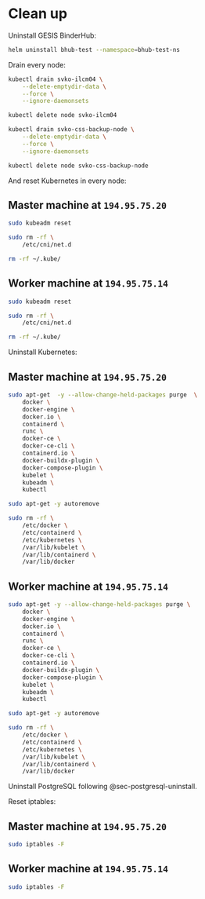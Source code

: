 # Clean up

Uninstall GESIS BinderHub:

```bash
helm uninstall bhub-test --namespace=bhub-test-ns
```

Drain every node:

```bash
kubectl drain svko-ilcm04 \
    --delete-emptydir-data \
    --force \
    --ignore-daemonsets
```

```bash
kubectl delete node svko-ilcm04
```

```bash
kubectl drain svko-css-backup-node \
    --delete-emptydir-data \
    --force \
    --ignore-daemonsets
```

```bash
kubectl delete node svko-css-backup-node
```

And reset Kubernetes in every node:

::: {.panel-tabset}

## Master machine at `194.95.75.20`

```bash
sudo kubeadm reset
```

```bash
sudo rm -rf \
    /etc/cni/net.d
```

```bash
rm -rf ~/.kube/
```

## Worker machine at `194.95.75.14`

```bash
sudo kubeadm reset
```

```bash
sudo rm -rf \
    /etc/cni/net.d
```

```bash
rm -rf ~/.kube/
```

:::

Uninstall Kubernetes:

::: {.panel-tabset}

## Master machine at `194.95.75.20`

```bash
sudo apt-get  -y --allow-change-held-packages purge  \
    docker \
    docker-engine \
    docker.io \
    containerd \
    runc \
    docker-ce \
    docker-ce-cli \
    containerd.io \
    docker-buildx-plugin \
    docker-compose-plugin \
    kubelet \
    kubeadm \
    kubectl
```

```bash
sudo apt-get -y autoremove
```

```bash
sudo rm -rf \
    /etc/docker \
    /etc/containerd \
    /etc/kubernetes \
    /var/lib/kubelet \
    /var/lib/containerd \
    /var/lib/docker
```

## Worker machine at `194.95.75.14`

```bash
sudo apt-get -y --allow-change-held-packages purge \
    docker \
    docker-engine \
    docker.io \
    containerd \
    runc \
    docker-ce \
    docker-ce-cli \
    containerd.io \
    docker-buildx-plugin \
    docker-compose-plugin \
    kubelet \
    kubeadm \
    kubectl
```

```bash
sudo apt-get -y autoremove
```

```bash
sudo rm -rf \
    /etc/docker \
    /etc/containerd \
    /etc/kubernetes \
    /var/lib/kubelet \
    /var/lib/containerd \
    /var/lib/docker
```

:::

Uninstall PostgreSQL following @sec-postgresql-uninstall.

Reset iptables:

::: {.panel-tabset}

## Master machine at `194.95.75.20`

```bash
sudo iptables -F
```

## Worker machine at `194.95.75.14`

```bash
sudo iptables -F
```

:::
